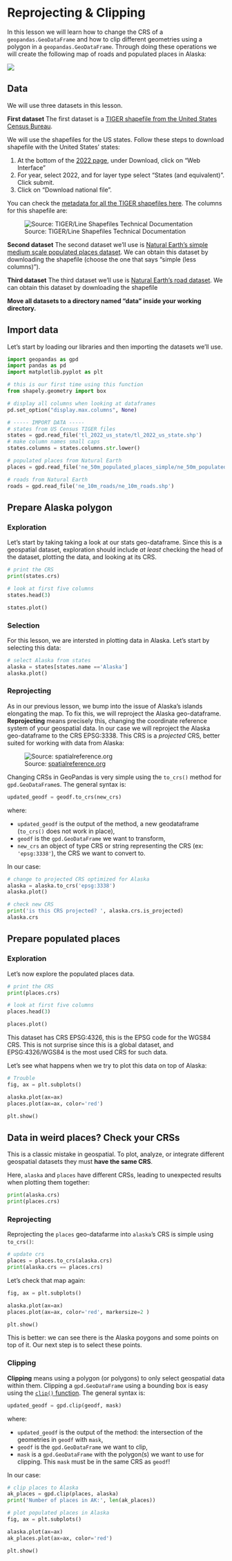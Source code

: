 <!-- 
Fixing the preview working directory
```python
import os
home = os.path.expanduser("~")
os.chdir(os.path.join(home,'eds-220-book'))
```

Ignore ShapelyDeprecationWarning warning in render

```python
import shapely
import warnings
from shapely.errors import ShapelyDeprecationWarning

warnings.filterwarnings("ignore", category=ShapelyDeprecationWarning) 
```
-->

# Reprojecting & Clipping

In this lesson we will learn how to change the CRS of a `geopandas.GeoDataFrame` and how to clip different geometries using a polygon in a `geopandas.GeoDataFrame`. 
Through doing these operations we will create the following map of roads and populated places in Alaska:

![](/images/alaska_roads_and_places.png)

## Data
We will use three datasets in this lesson. 

**First dataset**
The first dataset is a [TIGER shapefile from the United States Census Bureau](https://www.census.gov/geographies/mapping-files/time-series/geo/tiger-line-file.2022.html#list-tab-790442341). 

We will use the shapefiles for the US states. 
Follow these steps to download shapefile with the United States' states:

1. At the bottom of the [2022 page](https://www.census.gov/geographies/mapping-files/time-series/geo/tiger-line-file.2022.html#list-tab-790442341), under Download, click on "Web Interface"
2. For year, select 2022, and for layer type select "States (and equivalent)". Click submit. 
3. Click on "Download national file".

You can check the [metadata for all the TIGER shapefiles here](https://www.census.gov/programs-surveys/geography/technical-documentation/complete-technical-documentation/tiger-geo-line.html). 
The columns for this shapefile are:

![Source: TIGER/Line Shapefiles Technical Documentation](/images/tiger_shp_columns.png)

**Second dataset**
The second dataset we'll use is [Natural Earth's simple medium scale populated places dataset](https://www.naturalearthdata.com/downloads/50m-cultural-vectors/). We can obtain this dataset by downloading the shapefile (choose the one that says "simple (less columns)").

**Third dataset**
The third dataset we'll use is [Natural Earth's road dataset](https://www.naturalearthdata.com/downloads/10m-cultural-vectors/roads/). 
We can obtain this dataset by downloading the shapefile 

**Move all datasets to a directory named "data" inside your working directory.**

## Import data

Let's start by loading our libraries and then importing the datasets we'll use.

```python
import geopandas as gpd
import pandas as pd
import matplotlib.pyplot as plt

# this is our first time using this function
from shapely.geometry import box
```

```python
# display all columns when looking at dataframes
pd.set_option("display.max.columns", None)

# ----- IMPORT DATA -----
# states from US Census TIGER files
states = gpd.read_file('tl_2022_us_state/tl_2022_us_state.shp')
# make column names small caps
states.columns = states.columns.str.lower()

# populated places from Natural Earth
places = gpd.read_file('ne_50m_populated_places_simple/ne_50m_populated_places_simple.shp')

# roads from Natural Earth
roads = gpd.read_file('ne_10m_roads/ne_10m_roads.shp')
```

## Prepare Alaska polygon

### Exploration

Let's start by taking taking a look at our stats geo-dataframe. 
Since this is a geospatial dataset, exploration should include *at least* checking the head of the dataset, plotting the data, and looking at its CRS.

```python
# print the CRS
print(states.crs)

# look at first five columns
states.head(3)
```

```python
states.plot()
```

### Selection

For this lesson, we are intersted in plotting data in Alaska. 
Let's start by selecting this data:

```python
# select Alaska from states
alaska = states[states.name =='Alaska']
alaska.plot()
```

### Reprojecting

As in our previous lesson, we bump into the issue of Alaska's islands elongating the map. 
To fix this, we will reproject the Alaska geo-dataframe. 
**Reprojecting** means precisely this, changing the coordinate reference system of your geospatial data. 
In our case we will reproject the Alaska geo-dataframe to the CRS EPSG:3338. 
This CRS is a *projected* CRS, better suited for working with data from Alaska:

![Source: [spatialreference.org](https://spatialreference.org/ref/epsg/nad83-alaska-albers/) ](/images/epsg_3338.png)

Changing CRSs in GeoPandas is very simple using the `to_crs()` method for `gpd.GeoDataFrame`s. 
The general syntax is:
```python
updated_geodf = geodf.to_crs(new_crs)
```
where:

- `updated_geodf` is the output of the method, a new geodataframe (`to_crs()` does not work in place), 
- `geodf` is the `gpd.GeoDataFrame` we want to transform, 
- `new_crs` an object of type CRS or string representing the CRS (ex: `'epsg:3338'`), the CRS we want to convert to. 

In our case:

```python
# change to projected CRS optimized for Alaska
alaska = alaska.to_crs('epsg:3338')
alaska.plot()
```

```python
# check new CRS
print('is this CRS projected? ', alaska.crs.is_projected)
alaska.crs
```

## Prepare populated places

### Exploration 

Let's now explore the populated places data. 

```python
# print the CRS
print(places.crs)

# look at first five columns
places.head(3)
```

```python
places.plot()
```

This dataset has CRS EPSG:4326, this is the EPSG code for the WGS84 CRS. 
This is not surprise since this is a global dataset, and EPSG:4326/WGS84 is the most used CRS for such data.

Let's see what happens when we try to plot this data on top of Alaska:

```python
# Trouble
fig, ax = plt.subplots()

alaska.plot(ax=ax)
places.plot(ax=ax, color='red')

plt.show()
```

::: {.callout-important}
## Data in weird places? Check your CRSs
This is a classic mistake in geospatial. 
To plot, analyze, or integrate different geospatial datasets they must **have the same CRS**. 

Here, `alaska` and `places` have different CRSs, leading to unexpected results when plotting them together:
```python
print(alaska.crs)
print(places.crs)
```
:::

### Reprojecting

Reprojecting the `places` geo-datafarme into `alaska`'s CRS is simple using `to_crs()`:

```python
# update crs
places = places.to_crs(alaska.crs)
print(alaska.crs == places.crs)
```

Let's check that map again:

```python
fig, ax = plt.subplots()

alaska.plot(ax=ax)
places.plot(ax=ax, color='red', markersize=2 )

plt.show()
```

This is better: we can see there is the Alaska poygons and some points on top of it. 
Our next step is to select these points. 

### Clipping

**Clipping** means using a polygon (or polygons) to only select geospatial data within them. 
Clipping a `gpd.GeoDataFrame` using a bounding box is easy using the [`clip()` function](https://geopandas.org/en/stable/docs/reference/api/geopandas.clip.html). 
The general syntax is:
```python
updated_geodf = gpd.clip(geodf, mask)
```
where:

- `updated_geodf` is the output of the method: the intersection of the geometries in `geodf` with `mask`,
- `geodf` is the `gpd.GeoDataFrame` we want to clip, 
- `mask` is a `gpd.GeoDataFrame` with the polygon(s) we want to use for clipping. This `mask` must be in the same CRS as `geodf`!

In our case:

```python
# clip places to Alaska
ak_places = gpd.clip(places, alaska)
print('Number of places in AK:', len(ak_places))
```

```python
# plot populated places in Alaska
fig, ax = plt.subplots()

alaska.plot(ax=ax)
ak_places.plot(ax=ax, color='red')

plt.show()
```